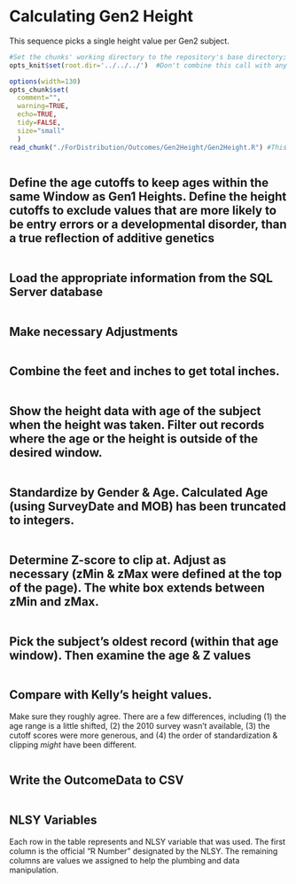# Calculating Gen2 Height
This sequence picks a single height value per Gen2 subject.

```r
#Set the chunks' working directory to the repository's base directory; this assumes the report is nested inside of two directories.
opts_knit$set(root.dir='../../../')  #Don't combine this call with any other chunk -espeically one that uses file paths.
```

```r
options(width=130)
opts_chunk$set(
  comment="", 
  warning=TRUE, 
  echo=TRUE, 
  tidy=FALSE, 
  size="small"
  )
read_chunk("./ForDistribution/Outcomes/Gen2Height/Gen2Height.R") #This allows knitr to call chunks tagged in the underlying .R file.
```

```r
```
## Define the age cutoffs to keep ages within the same Window as Gen1 Heights.  Define the height cutoffs to exclude values that are more likely to be entry errors or a developmental disorder, than a true reflection of additive genetics
```r
```

## Load the appropriate information from the SQL Server database
```r
```

## Make necessary Adjustments
```r
```

## Combine the feet and inches to get total inches.  
```r
```

## Show the height data with age of the subject when the height was taken.  Filter out records where the age or the height is outside of the desired window.
```r
```

## Standardize by Gender & Age.  Calculated Age (using SurveyDate and MOB) has been truncated to integers.  
```r
```

## Determine Z-score to clip at.  Adjust as necessary (zMin & zMax were defined at the top of the page).  The white box extends between zMin and zMax.
```r
```

## Pick the subject's oldest record (within that age window).  Then examine the age & Z values
```r
```

## Compare with Kelly's height values.  
Make sure they roughly agree. There are a few differences, including (1) the age range is a little shifted, (2) the 2010 survey wasn't available, (3) the cutoff scores were more generous, and (4) the order of standardization & clipping *might* have been different.
```r
```

## Write the OutcomeData to CSV
```r
```

## NLSY Variables
Each row in the table represents and NLSY variable that was used.  The first column is the official "R Number" designated by the NLSY.  The remaining columns are values we assigned to help the plumbing and data manipulation.
```r
```
